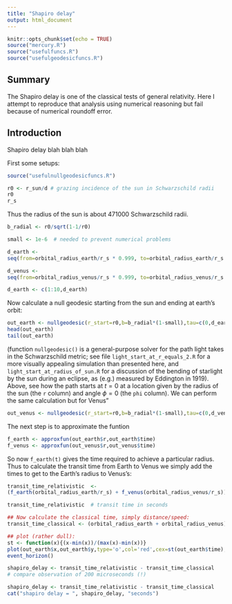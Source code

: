 ```yaml
---
title: "Shapiro delay"
output: html_document
---
```


```r
knitr::opts_chunk$set(echo = TRUE)
source("mercury.R")
source("usefulfuncs.R")
source("usefulgeodesicfuncs.R")
```

## Summary

The Shapiro delay is one of the classical tests of general relativity.
Here I attempt to reproduce that analysis using numerical reasoning
but fail because of numerical roundoff error.

## Introduction 

Shapiro delay blah blah blah


First some setups:
```r

source("usefulnullgeodesicfuncs.R")

r0 <- r_sun/d # grazing incidence of the sun in Schwarzschild radii
r0
r_s
```

Thus the radius of the sun is about 471000 Schwarzschild radii.

```r
b_radial <- r0/sqrt(1-1/r0)

small <- 1e-6  # needed to prevent numerical problems

d_earth <-
seq(from=orbital_radius_earth/r_s * 0.999, to=orbital_radius_earth/r_s * 1.001,len=100)

d_venus <- 
seq(from=orbital_radius_venus/r_s * 0.999, to=orbital_radius_venus/r_s * 1.001,len=100)

d_earth <- c(1:10,d_earth)
```


Now calculate a null geodesic starting from the sun and ending at earth's orbit:

```r
out_earth <- nullgeodesic(r_start=r0,b=b_radial*(1-small),tau=c(0,d_earth))
head(out_earth)
tail(out_earth)
```

(function `nullgeodesic()` is a general-purpose solver for the path
light takes in the Schwarzschild metric; see file
`light_start_at_r_equals_2.R` for a more visually appealing simulation
than presented here, and `light_start_at_radius_of_sun.R` for a
discussion of the bending of starlight by the sun during an eclipse,
as (e.g.) measured by Eddington in 1919).  Above, see how the path
starts at $t=0$ at a location given by the radius of the sun (the `r`
column) and angle $\phi=0$ (the `phi` column).  We can perform the
same calculation but for Venus"

```r
out_venus <- nullgeodesic(r_start=r0,b=b_radial*(1-small),tau=c(0,d_venus))
```

The next step is to approximate the funtion 

```r
f_earth <- approxfun(out_earth$r,out_earth$time)
f_venus <- approxfun(out_venus$r,out_venus$time)
```

So now `f_earth(t)` gives the time required to achieve a particular
radius.  Thus to calculate the transit time from Earth to Venus we
simply add the times to get to the Earth's radius to Venus's:

```r
transit_time_relativistic  <- 
(f_earth(orbital_radius_earth/r_s) + f_venus(orbital_radius_venus/r_s))*r_s/sol

transit_time_relativistic  # transit time in seconds
```

```r

## Now calculate the classical time, simply distance/speed:
transit_time_classical <- (orbital_radius_earth + orbital_radius_venus)/sol # seconds

## plot (rather dull):
st <- function(x){(x-min(x))/(max(x)-min(x))}
plot(out_earth$x,out_earth$y,type='o',col='red',cex=st(out_earth$time),asp=1)
event_horizon()

shapiro_delay <- transit_time_relativistic - transit_time_classical
# compare observation of 200 microseconds (!)

shapiro_delay <- transit_time_relativistic - transit_time_classical
cat("shapiro delay = ", shapiro_delay, "seconds")
```
